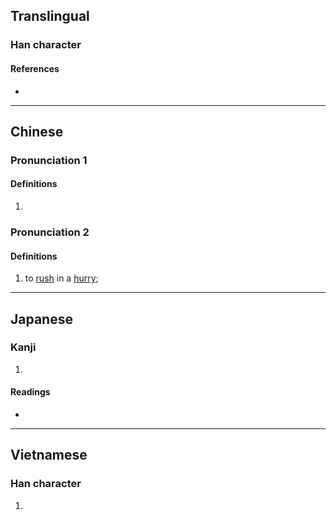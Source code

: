 {{character info/new}}
==Translingual==

===Han character===
{{Han char|rn=9|rad=人|as=11|sn=13|four=28281|canj=OHOO|ids=⿰亻從}}

====References====
* {{Han ref|kx=0114.170|dkj=01013|dj=0242.250|hdz=10212.040|uh=50B1|ud=20657|bh=DCC0|bd=56512}}

----

==Chinese==
{{zh-forms}}

===Pronunciation 1===
{{zh-pron
|m=sǒng
|c=sung2
|mc=y
|oc=y
}}

====Definitions====
{{zh-hanzi}}

# {{zh-only|傱傱}}

===Pronunciation 2===
{{zh-pron
|mn=chông
}}

====Definitions====
{{zh-hanzi}}
#{{lb|zh|Hokkien}} to [[rush]] in a [[hurry]]; 

----

==Japanese==

===Kanji===
{{ja-kanji|grade=|rs=人11}}

# {{defn|lang=ja|sort=人11}}

====Readings====
* {{ja-readings|on=[[しょう]] (shō), [[しゅ]] (shu), [[そう]] (sō)|kun=[[はやいさま]] (hayaisama)}}

----

==Vietnamese==

===Han character===
{{vi-hantu|[[tuồng]]|rs=人11}}

# {{defn|lang=vi|sort=人11}}